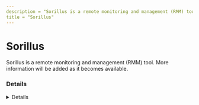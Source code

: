 ```yaml
---
description = "Sorillus is a remote monitoring and management (RMM) tool. More information will be added as it becomes available."
title = "Sorillus"
---
```




# Sorillus

Sorillus is a remote monitoring and management (RMM) tool. More information will be added as it becomes available.

### Details
<Details author={""}
         category={""}
         created={""}
         website={""}
         lastModified={"2-9-2024"}
         privileges={""}
         free={ false }
         verification={ false }
/>

#### Installation Paths
<Card code={ ["Sorillus-Launcher*.exe", "Sorillus Launcher.exe"] }/>





### Forensic Artifacts




#### Network Artifacts
<EuiSpacer size="xl"/>
<NetworkArtifactsTable data={ [{"Description": "Known remote domains", "Domains": ["*.sorillus.com", "sorillus.com"], "Ports": []}] }/>




### Detections
- Detects potential network activity of Sorillus RMM tool
  - [Sigma Rule](https://github.com/magicsword-io/LOLRMM/blob/main/detections/sigma/sorillus_network_sigma.yml)
- Detects potential processes activity of Sorillus RMM tool
  - [Sigma Rule](https://github.com/magicsword-io/LOLRMM/blob/main/detections/sigma/sorillus_processes_sigma.yml)

### References
- [https://sorillus.com/](https://sorillus.com/)

